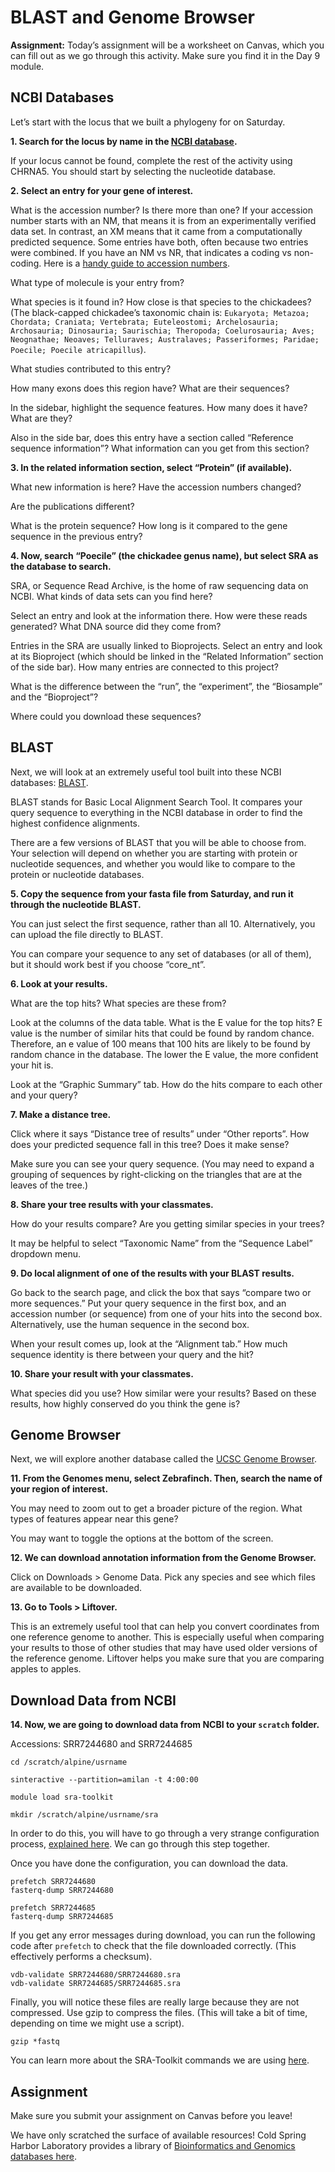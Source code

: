 # BLAST and Genome Browser

**Assignment:** Today's assignment will be a worksheet on Canvas, which you can fill out as we go through this activity. Make sure you find it in the Day 9 module. 

## NCBI Databases 

Let's start with the locus that we built a phylogeny for on Saturday. 

**1. Search for the locus by name in the [NCBI database](https://www.ncbi.nlm.nih.gov/).** 

If your locus cannot be found, complete the rest of the activity using CHRNA5. You should start by selecting the nucleotide database. 

**2. Select an entry for your gene of interest.** 

What is the accession number? Is there more than one? If your accession number starts with an NM, that means it is from an experimentally verified data set. In contrast, an XM means that it came from a computationally predicted sequence. Some entries have both, often because two entries were combined. If you have an NM vs NR, that indicates a coding vs non-coding. Here is a [handy guide to accession numbers](https://community.gep.wustl.edu/repository/course_materials_WU/annotation/Genbank_Accessions.pdf).

What type of molecule is your entry from? 

What species is it found in? How close is that species to the chickadees? (The black-capped chickadee's taxonomic chain is: `Eukaryota; Metazoa; Chordata; Craniata; Vertebrata; Euteleostomi; Archelosauria; Archosauria; Dinosauria; Saurischia; Theropoda; Coelurosauria; Aves; Neognathae; Neoaves; Telluraves; Australaves; Passeriformes; Paridae; Poecile; Poecile atricapillus`).

What studies contributed to this entry? 

How many exons does this region have? What are their sequences? 

In the sidebar, highlight the sequence features. How many does it have? What are they? 

Also in the side bar, does this entry have a section called "Reference sequence information"? What information can you get from this section? 

**3. In the related information section, select "Protein" (if available).** 

What new information is here? Have the accession numbers changed? 

Are the publications different? 

What is the protein sequence? How long is it compared to the gene sequence in the previous entry? 

**4. Now, search "Poecile" (the chickadee genus name), but select SRA as the database to search.**

SRA, or Sequence Read Archive, is the home of raw sequencing data on NCBI. What kinds of data sets can you find here? 

Select an entry and look at the information there. How were these reads generated? What DNA source did they come from? 

Entries in the SRA are usually linked to Bioprojects. Select an entry and look at its Bioproject (which should be linked in the "Related Information" section of the side bar). How many entries are connected to this project? 

What is the difference between the "run", the "experiment", the "Biosample" and the "Bioproject"? 

Where could you download these sequences? 


## BLAST 

Next, we will look at an extremely useful tool built into these NCBI databases: [BLAST](https://blast.ncbi.nlm.nih.gov/Blast.cgi?PROGRAM=blastn&PAGE_TYPE=BlastSearch&LINK_LOC=blasthome). 

BLAST stands for Basic Local Alignment Search Tool. It compares your query sequence to everything in the NCBI database in order to find the highest confidence alignments. 

There are a few versions of BLAST that you will be able to choose from. Your selection will depend on whether you are starting with protein or nucleotide sequences, and whether you would like to compare to the protein or nucleotide databases. 

**5. Copy the sequence from your fasta file from Saturday, and run it through the nucleotide BLAST.**

You can just select the first sequence, rather than all 10. Alternatively, you can upload the file directly to BLAST. 

You can compare your sequence to any set of databases (or all of them), but it should work best if you choose "core_nt". 

**6. Look at your results.** 

What are the top hits? What species are these from? 

Look at the columns of the data table. What is the E value for the top hits? E value is the number of similar hits that could be found by random chance. Therefore, an e value of 100 means that 100 hits are likely to be found by random chance in the database. The lower the E value, the more confident your hit is. 

Look at the "Graphic Summary" tab. How do the hits compare to each other and your query? 

**7. Make a distance tree.**

Click where it says "Distance tree of results" under "Other reports". How does your predicted sequence fall in this tree? Does it make sense? 

Make sure you can see your query sequence. (You may need to expand a grouping of sequences by right-clicking on the triangles that are at the leaves of the tree.)

**8. Share your tree results with your classmates.** 

How do your results compare? Are you getting similar species in your trees? 

It may be helpful to select "Taxonomic Name" from the "Sequence Label" dropdown menu. 

**9. Do local alignment of one of the results with your BLAST results.** 

Go back to the search page, and click the box that says "compare two or more sequences." Put your query sequence in the first box, and an accession number (or sequence) from one of your hits into the second box. Alternatively, use the human sequence in the second box. 

When your result comes up, look at the "Alignment tab." How much sequence identity is there between your query and the hit? 

**10. Share your result with your classmates.**

What species did you use? How similar were your results? Based on these results, how highly conserved do you think the gene is? 

## Genome Browser

Next, we will explore another database called the [UCSC Genome Browser](https://genome.ucsc.edu/index.html). 

**11. From the Genomes menu, select Zebrafinch. Then, search the name of your region of interest. **

You may need to zoom out to get a broader picture of the region. What types of features appear near this gene? 

You may want to toggle the options at the bottom of the screen. 

**12. We can download annotation information from the Genome Browser.**

Click on Downloads > Genome Data. Pick any species and see which files are available to be downloaded. 

**13. Go to Tools > Liftover.**

This is an extremely useful tool that can help you convert coordinates from one reference genome to another. This is especially useful when comparing your results to those of other studies that may have used older versions of the reference genome. Liftover helps you make sure that you are comparing apples to apples. 

## Download Data from NCBI

**14. Now, we are going to download data from NCBI to your `scratch` folder.  **

Accessions: SRR7244680 and SRR7244685

```cat
cd /scratch/alpine/usrname

sinteractive --partition=amilan -t 4:00:00

module load sra-toolkit

mkdir /scratch/alpine/usrname/sra
```

In order to do this, you will have to go through a very strange configuration process, [explained here](https://curc.readthedocs.io/en/latest/software/sratoolkit.html). We can go through this step together. 

Once you have done the configuration, you can download the data. 

```cat

prefetch SRR7244680 
fasterq-dump SRR7244680

prefetch SRR7244685
fasterq-dump SRR7244685

```

If you get any error messages during download, you can run the following code after `prefetch` to check that the file downloaded correctly. (This effectively performs a checksum).

```cat
vdb-validate SRR7244680/SRR7244680.sra
vdb-validate SRR7244685/SRR7244685.sra
```


Finally, you will notice these files are really large because they are not compressed. Use gzip to compress the files. (This will take a bit of time, depending on time we might use a script).

```cat
gzip *fastq
```


::: {.learning data=latex=""}

You can learn more about the SRA-Toolkit commands we are using [here](https://github.com/ncbi/sra-tools/wiki/08.-prefetch-and-fasterq-dump).

:::

## Assignment 

Make sure you submit your assignment on Canvas before you leave! 

::: {.learning data=latex=""}
We have only scratched the surface of available resources! Cold Spring Harbor Laboratory provides a library of [Bioinformatics and Genomics databases here](https://cshl.libguides.com/c.php?g=523983&p=3582517).
:::

